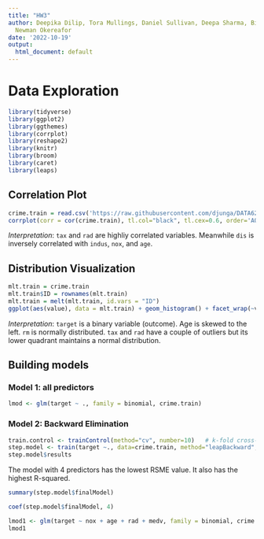 ---
title: "HW3"
author: Deepika Dilip, Tora Mullings, Daniel Sullivan, Deepa Sharma, Bikram Barua,
  Newman Okereafor
date: '2022-10-19'
output:
  html_document: default
---

# Data Exploration

```{r, echo = F, warning = F, message = F}
library(tidyverse)
library(ggplot2)
library(ggthemes)
library(corrplot)
library(reshape2)
library(knitr)
library(broom)
library(caret)
library(leaps)
```

## Correlation Plot
```{r, echo = F, warning = F, message = F}
crime.train = read.csv('https://raw.githubusercontent.com/djunga/DATA621HW3/deepika/crime_train.csv')
corrplot(corr = cor(crime.train), tl.col="black", tl.cex=0.6, order='AOE')

```

*Interpretation*: `tax` and `rad` are highliy correlated variables. Meanwhile `dis` is inversely correlated with `indus`, `nox`, and `age`.

## Distribution Visualization
```{r, echo = F, warning = F, message = F}
mlt.train = crime.train
mlt.train$ID = rownames(mlt.train)
mlt.train = melt(mlt.train, id.vars = "ID")
ggplot(aes(value), data = mlt.train) + geom_histogram() + facet_wrap(~variable, scales = "free") + labs(title = "Distributions of Predictors", x = "Predictors")
```

*Interpretation*: `target` is a binary variable (outcome). Age is skewed to the left. `rm` is normally distributed. `tax` and `rad` have a couple of outliers but its lower quadrant maintains a normal distribution. 



## Building models

### Model 1: all predictors
```{r}
lmod <- glm(target ~ ., family = binomial, crime.train)
```

### Model 2: Backward Elimination
```{r}
train.control <- trainControl(method="cv", number=10)   # k-fold cross-validation
step.model <- train(target ~., data=crime.train, method="leapBackward", tuneGrid=data.frame(nvmax=1:12), trControl=train.control)
step.model$results
```
The model with 4 predictors has the lowest RSME value. It also has the highest R-squared.
```{r}
summary(step.model$finalModel)
```

```{r}
coef(step.model$finalModel, 4)
```

```{r}
lmod1 <- glm(target ~ nox + age + rad + medv, family = binomial, crime.train)
lmod1
```
